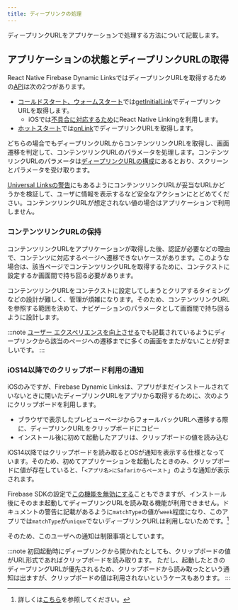 ```yaml
---
title: ディープリンクの処理
---
```


ディープリンクURLをアプリケーションで処理する方法について記載します。

## アプリケーションの状態とディープリンクURLの取得

React Native Firebase Dynamic LinksではディープリンクURLを取得するための[API](https://rnfirebase.io/dynamic-links/usage#listening-for-dynamic-links)は次の2つがあります。

- [コールドスタート、ウォームスタート](../life-cycle-management/overview.mdx#コールドスタート、ウォームスタート)では[getInitialLink](https://rnfirebase.io/reference/dynamic-links#getInitialLink)でディープリンクURLを取得します。
  - iOSでは[不具合に対応するため](./react-native-firebase.mdx)にReact Native Linkingを利用します。
- [ホットスタート](../life-cycle-management/overview.mdx#ホットスタート)では[onLink](https://rnfirebase.io/reference/dynamic-links#onLink)でディープリンクURLを取得します。

どちらの場合でもディープリンクURLからコンテンツリンクURLを取得し、画面遷移を判定して、コンテンツリンクURLのパラメータを処理します。コンテンツリンクURLのパラメータは[ディープリンクURLの構成](./create-deep-link.mdx#ディープリンクURLの構成)にあるとおり、スクリーンとパラメータを受け取ります。

[Universal Linksの警告](https://developer.apple.com/documentation/xcode/supporting-universal-links-in-your-app)にもあるようにコンテンツリンクURLが妥当なURLかどうかを検証して、ユーザに情報を表示するなど安全なアクションにとどめてください。コンテンツリンクURLが想定されない値の場合はアプリケーションで利用しません。

### コンテンツリンクURLの保持

コンテンツリンクURLをアプリケーションが取得した後、認証が必要などの理由で、コンテンツに対応するページへ遷移できないケースがあります。このような場合は、該当ページでコンテンツリンクURLを取得するために、コンテクストに設定するか画面間で持ち回る必要があります。

コンテンツリンクURLをコンテクストに設定してしまうとクリアするタイミングなどの設計が難しく、管理が煩雑になります。そのため、コンテンツリンクURLを参照する範囲を決めて、ナビゲーションのパラメータとして画面間で持ち回るように設計します。

:::note
[ユーザー エクスペリエンスを向上させる](https://developer.android.com/training/app-links/deep-linking#handling-intents)でも記載されているようにディープリンクから該当のページへの遷移までに多くの画面をまたがないことが好ましいです。
:::

### iOS14以降でのクリップボード利用の通知

iOSのみですが、Firebase Dynamic Linksは、アプリがまだインストールされていないときに開いたディープリンクURLをアプリから取得するために、次のようにクリップボードを利用します。

- ブラウザで表示したプレビューページからフォールバックURLへ遷移する際に、ディープリンクURLをクリップボードにコピー
- インストール後に初めて起動したアプリは、クリップボードの値を読み込む

iOS14以降ではクリップボードを読み取るとOSが通知を表示する仕様となっています。そのため、初めてアプリケーションを起動したときのみ、クリップボードに値が存在していると、「`<アプリ名>にSafariからペースト`」のような通知が表示されます。

Firebase SDKの設定で[この機能を無効にする](https://firebase.google.com/docs/dynamic-links/ios/receive?hl=ja#set-up-firebase-and-the-dynamic-links-sdk)こともできますが、インストール後にそのまま起動してディープリンクURLを読み取る機能が利用できません。ドキュメントの警告に記載があるように`matchType`の値が`week`程度になり、このアプリでは`matchType`が`unique`でないディープリンクURLは利用しないためです。[^1]

そのため、このユーザへの通知は制限事項としています。

[^1]:詳しくは[こちら](./react-native-firebase.mdx#他のユーザが開いたディープリンクURLを読み取る可能性がある)を参照してください。

:::note
初回起動時にディープリンクから開かれたとしても、クリップボードの値がURL形式であればクリップボードを読み取ります。
ただし、起動したときのディープリングURLが優先されるため、クリップボードから読み取ったという通知は出ますが、クリップボードの値は利用されないというケースもあります。
:::
